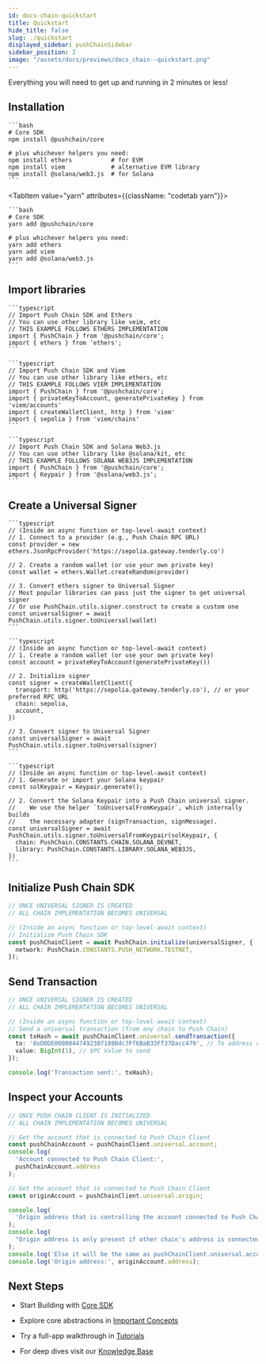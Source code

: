 ```yaml
---
id: docs-chain-quickstart
title: Quickstart
hide_title: false
slug: ./quickstart
displayed_sidebar: pushChainSidebar
sidebar_position: 2
image: "/assets/docs/previews/docs_chain--quickstart.png"
---
```


<head>
  <title>Quickstart | Push Chain Docs</title>
</head>


<!-- Content Start -->

Everything you will need to get up and running in 2 minutes or less!

## Installation

<Tabs className="codetabs" groupId="quickstart-examples">
  <TabItem value="npm" attributes={{className: "codetab npm"}} default>

    ```bash
    # Core SDK
    npm install @pushchain/core

    # plus whichever helpers you need:
    npm install ethers           # for EVM
    npm install viem             # alternative EVM library
    npm install @solana/web3.js  # for Solana
    ```

  </TabItem>

  <TabItem value="yarn" attributes={{className: "codetab yarn"}}>

    ```bash
    # Core SDK
    yarn add @pushchain/core

    # plus whichever helpers you need:
    yarn add ethers
    yarn add viem
    yarn add @solana/web3.js
    ```

  </TabItem>
</Tabs>

## Import libraries

<Tabs groupId="quickstart-examples">
  <TabItem value='ethers_v6' label='Ethers (v6)' default>

    ```typescript
    // Import Push Chain SDK and Ethers
    // You can use other library like veim, etc
    // THIS EXAMPLE FOLLOWS ETHERS IMPLEMENTATION
    import { PushChain } from '@pushchain/core';
    import { ethers } from 'ethers';
    ```

  </TabItem>

  <TabItem value='viem' label='Viem'>

    ```typescript
    // Import Push Chain SDK and Viem
    // You can use other library like ethers, etc
    // THIS EXAMPLE FOLLOWS VIEM IMPLEMENTATION
    import { PushChain } from '@pushchain/core';
    import { privateKeyToAccount, generatePrivateKey } from 'viem/accounts'
    import { createWalletClient, http } from 'viem'
    import { sepolia } from 'viem/chains'
    ```
  </TabItem>

  <TabItem value='solana_web3js' label='Solana (Web3 JS)'>

    ```typescript
    // Import Push Chain SDK and Solana Web3.js
    // You can use other library like @solana/kit, etc
    // THIS EXAMPLE FOLLOWS SOLANA WEB3JS IMPLEMENTATION
    import { PushChain } from '@pushchain/core';
    import { Keypair } from '@solana/web3.js';
    ```

  </TabItem>
</Tabs>

## Create a Universal Signer

<Tabs groupId="quickstart-examples">
  <TabItem value='ethers_v6' label='Ethers (v6)' default>

    ```typescript
    // (Inside an async function or top-level-await context)
    // 1. Connect to a provider (e.g., Push Chain RPC URL)
    const provider = new ethers.JsonRpcProvider('https://sepolia.gateway.tenderly.co')

    // 2. Create a random wallet (or use your own private key)
    const wallet = ethers.Wallet.createRandom(provider)

    // 3. Convert ethers signer to Universal Signer
    // Most popular libraries can pass just the signer to get universal signer
    // Or use PushChain.utils.signer.construct to create a custom one
    const universalSigner = await PushChain.utils.signer.toUniversal(wallet)
    ```

  </TabItem>

  <TabItem value='viem' label='Viem'>

    ```typescript
    // (Inside an async function or top-level-await context)
    // 1. Create a random wallet (or use your own private key)
    const account = privateKeyToAccount(generatePrivateKey())

    // 2. Initialize signer
    const signer = createWalletClient({
      transport: http('https://sepolia.gateway.tenderly.co'), // or your preferred RPC URL
      chain: sepolia,
      account,
    })

    // 3. Convert signer to Universal Signer
    const universalSigner = await PushChain.utils.signer.toUniversal(signer)
    ```

  </TabItem>

  <TabItem value='solana_web3js' label='Solana (Web3 JS)'>

    ```typescript
    // (Inside an async function or top-level-await context)
    // 1. Generate or import your Solana keypair
    const solKeypair = Keypair.generate();

    // 2. Convert the Solana Keypair into a Push Chain universal signer.
    //    We use the helper `toUniversalFromKeypair`, which internally builds
    //    the necessary adapter (signTransaction, signMessage).
    const universalSigner = await PushChain.utils.signer.toUniversalFromKeypair(solKeypair, {
      chain: PushChain.CONSTANTS.CHAIN.SOLANA_DEVNET,
      library: PushChain.CONSTANTS.LIBRARY.SOLANA_WEB3JS,
    })
    ```

  </TabItem>
</Tabs>

## Initialize Push Chain SDK

```typescript
// ONCE UNIVERSAL SIGNER IS CREATED
// ALL CHAIN IMPLEMENTATION BECOMES UNIVERSAL

// (Inside an async function or top-level-await context)
// Initialize Push Chain SDK
const pushChainClient = await PushChain.initialize(universalSigner, {
  network: PushChain.CONSTANTS.PUSH_NETWORK.TESTNET,
});
```

## Send Transaction

```typescript
// ONCE UNIVERSAL SIGNER IS CREATED
// ALL CHAIN IMPLEMENTATION BECOMES UNIVERSAL

// (Inside an async function or top-level-await context)
// Send a universal transaction (from any chain to Push Chain)
const txHash = await pushChainClient.universal.sendTransaction({
  to: '0xD0DE00000447492307108Bdc7Ff6BaB33Ff37Dacc479', // To address on Push Chain
  value: BigInt(1), // $PC Value to send
});

console.log('Transaction sent:', txHash);
```

## Inspect your Accounts

```typescript
// ONCE PUSH CHAIN CLIENT IS INITIALIZED
// ALL CHAIN IMPLEMENTATION BECOMES UNIVERSAL

// Get the account that is connected to Push Chain Client
const pushChainAccount = pushChainClient.universal.account;
console.log(
  'Account connected to Push Chain Client:',
  pushChainAccount.address
);

// Get the account that is connected to Push Chain Client
const originAccount = pushChainClient.universal.origin;

console.log(
  'Origin address that is controlling the account connected to Push Chain Client'
);
console.log(
  "Origin address is only present if other chain's address is connected to Push Chain Client"
);
console.log('Else it will be the same as pushChainClient.universal.account');
console.log('Origin address:', originAccount.address);
```

## Next Steps

- Start Building with [Core SDK](/docs/chain/build/)

- Explore core abstractions in [Important Concepts](/docs/chain/important-concepts)
- Try a full-app walkthrough in [Tutorials](/docs/chain/tutorials/)
- For deep dives visit our [Knowledge Base](https://push.org/knowledge/)
